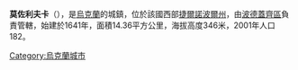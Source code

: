 {{coord|49|12|28|N|25|14|22|E|scale:30000|display=title}}

'''莫佐利夫卡'''（{{lang-uk|Мозолівка}}），是[[烏克蘭|烏克蘭]]的城鎮，位於該國西部[[捷爾諾波爾州|捷爾諾波爾州]]，由[[波德蓋齊區|波德蓋齊區]]負責管轄，始建於1641年，面積14.36平方公里，海拔高度346米，2001年人口182。

{{Ukraine-geo-stub}}
[[Category:烏克蘭城市|Category:烏克蘭城市]]